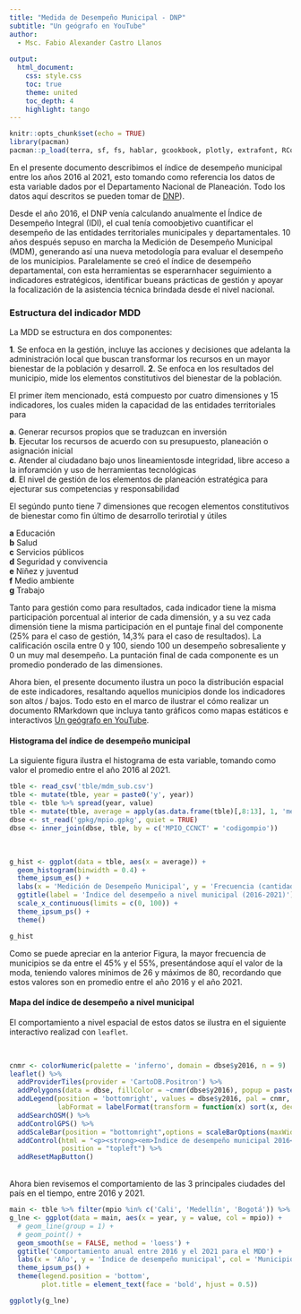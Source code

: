 ---
title: "Medida de Desempeño Municipal - DNP"
subtitle: "Un geógrafo en YouTube" 
author: 
  - Msc. Fabio Alexander Castro Llanos
  
output: 
  html_document:
    css: style.css
    toc: true
    theme: united
    toc_depth: 4
    highlight: tango
---

```{=html}
<style>
.html-widget {
    margin: auto;
}
</style>
```


```{r setup, include=FALSE}
knitr::opts_chunk$set(echo = TRUE)
library(pacman)
pacman::p_load(terra, sf, fs, hablar, gcookbook, plotly, extrafont, RColorBrewer, rmapshaper, readxl, glue, hrbrthemes, tidyverse, leaflet, htmltools, leaflet.extras)
```


En el presente documento describimos el índice de desempeño municipal entre los años 2016 al 2021, esto tomando como referencia los datos de esta variable dados por el Departamento Nacional de Planeación. Todo los datos aquí descritos se pueden tomar de  [DNP](https://terridata.dnp.gov.co/index-app.html#/descargas)).

Desde el año 2016, el DNP venía calculando anualmente el Índice de Desempeño Integral (IDI), el cual tenía comoobjetivo cuantificar el desempeño de las entidades territoriales municipales y departamentales. 10 años después sepuso en marcha la Medición de Desempeño Municipal (MDM), generando así una nueva metodología para evaluar el desempeño de los municipios. Paralelamente se creó el índice de desempeño departamental, con esta herramientas se esperarnhacer seguimiento a indicadores estratégicos, identificar bueans prácticas de gestión y apoyar la focalización de la asistencia técnica brindada desde el nivel nacional. 

### Estructura del indicador MDD

La MDD se estructura en dos componentes: 

**1**. Se enfoca en la gestión, incluye las acciones y decisiones que adelanta la administración local que buscan transformar los recursos en un mayor bienestar de la población y desarroll.
**2**. Se enfoca en los resultados del municipio, mide los elementos constitutivos del bienestar de la población. 

El primer ítem mencionado, está compuesto por cuatro dimensiones y 15 indicadores, los cuales miden la capacidad de las entidades territoriales para 

  **a**. Generar recursos propios que se traduzcan en inversión <br>
  **b**. Ejecutar los recursos de acuerdo con su presupuesto, planeación o asignación inicial <br>
  **c**. Atender al ciudadano bajo unos lineamientosde integridad, libre acceso a la inforamción y uso de herramientas tecnológicas <br>
  **d**. El nivel de gestión de los elementos de planeación estratégica para ejecturar sus competencias y responsabilidad <br>

El segúndo punto tiene 7 dimensiones que recogen elementos constitutivos de bienestar como fin último de desarrollo terirotial y útiles 

**a** Educación <br>
**b** Salud <br>
**c** Servicios públicos <br>
**d** Seguridad y convivencia <br>
**e** Niñez y juventud <br>
**f** Medio ambiente <br>
**g** Trabajo <br>

Tanto para gestión como para resultados, cada indicador tiene la misma participación porcentual al interior de cada dimensión, y a su vez cada dimensión tiene la misma participación en el puntaje final del componente (25% para el caso de gestión, 14,3% para el caso de resultados). La calificación oscila entre 0 y 100, siendo 100 un desempeño sobresaliente y 0 un muy mal desempeño. La puntación final de cada componente es un promedio ponderado de las dimensiones.

Ahora bien, el presente documento ilustra un poco la distribución espacial de este indicadores, resaltando aquellos municipios donde los indicadores son altos / bajos. Todo esto en el marco de ilustrar el cómo realizar un documento RMarkdown que incluya tanto gráficos como mapas estáticos e interactivos [Un geógrafo en YouTube](youtube.com/FabioCastroLlanos).


#### Histograma del índice de desempeño municipal

La siguiente figura ilustra el histograma de esta variable, tomando como valor el promedio entre el año 2016 al 2021. 

```{r include=FALSE}
tble <- read_csv('tble/mdm_sub.csv')
tble <- mutate(tble, year = paste0('y', year))
tble <- tble %>% spread(year, value)
tble <- mutate(tble, average = apply(as.data.frame(tble)[,8:13], 1, 'mean'))
dbse <- st_read('gpkg/mpio.gpkg', quiet = TRUE)
dbse <- inner_join(dbse, tble, by = c('MPIO_CCNCT' = 'codigompio'))
```

<br> 
```{r include=TRUE, echo=FALSE}
g_hist <- ggplot(data = tble, aes(x = average)) + 
  geom_histogram(binwidth = 0.4) + 
  theme_ipsum_es() + 
  labs(x = 'Medición de Desempeño Municipal', y = 'Frecuencia (cantidad municipios)') + 
  ggtitle(label = 'Índice del desempeño a nivel municipal (2016-2021)') + 
  scale_x_continuous(limits = c(0, 100)) +
  theme_ipsum_ps() + 
  theme()
```

```{r pressure, echo=FALSE, include=TRUE, warning=FALSE, fig.width = 7, fig.height = 5, fig.align = 'center'}
g_hist
```

Como se puede apreciar en la anterior Figura, la mayor frecuencia de municipios se da entre el 45% y el 55%, presentándose aquí el valor de la moda, teniendo valores mínimos de 26 y máximos de 80, recordando que estos valores son en promedio entre el año 2016 y el año 2021. <br>

#### Mapa del índice de desempeño a nivel municipal 

El comportamiento a nivel espacial de estos datos se ilustra en el siguiente interactivo realizad con `leaflet`.

<br> 

```{r message=FALSE, fig.align = FALSE, echo = FALSE}
cnmr <- colorNumeric(palette = 'inferno', domain = dbse$y2016, n = 9)
leaflet() %>% 
  addProviderTiles(provider = 'CartoDB.Positron') %>% 
  addPolygons(data = dbse, fillColor = ~cnmr(dbse$y2016), popup = paste0(dbse$MPIO_CNMBR, ' - ', dbse$y2016), color = 'white', weight = 0.4, fillOpacity = 0.9, smoothFactor = 0.5) %>% 
  addLegend(position = 'bottomright', values = dbse$y2016, pal = cnmr, title = 'MDM', opacity = 1,
            labFormat = labelFormat(transform = function(x) sort(x, decreasing = TRUE))) %>% 
  addSearchOSM() %>% 
  addControlGPS() %>% 
  addScaleBar(position = "bottomright",options = scaleBarOptions(maxWidth = 100, metric = TRUE, imperial = TRUE, updateWhenIdle = TRUE)) %>% 
  addControl(html = "<p><strong><em>Índice de desempeño municipal 2016</em></strong></p>",
             position = "topleft") %>% 
  addResetMapButton()
```
<br>
Ahora bien revisemos el comportamiento de las 3 principales ciudades del país en el tiempo, entre 2016 y 2021. 
<br>

```{r message=FALSE, fig.align = FALSE, echo = FALSE}
main <- tble %>% filter(mpio %in% c('Cali', 'Medellín', 'Bogotá')) %>% dplyr::select(mpio, y2016:y2021) %>% gather(var, value, -mpio) %>% mutate(year = parse_number(var))
g_lne <- ggplot(data = main, aes(x = year, y = value, col = mpio)) + 
  # geom_line(group = 1) +
  # geom_point() +
  geom_smooth(se = FALSE, method = 'loess') + 
  ggtitle('Comportamiento anual entre 2016 y el 2021 para el MDD') +
  labs(x = 'Año', y = 'Índice de desempeño municipal', col = 'Municipio') +
  theme_ipsum_ps() + 
  theme(legend.position = 'bottom', 
        plot.title = element_text(face = 'bold', hjust = 0.5))
```

```{r line, echo=FALSE, include=TRUE, message = FALSE, warning=FALSE, fig.width = 7, fig.height = 5, fig.align = 'center'}
ggplotly(g_lne)
```